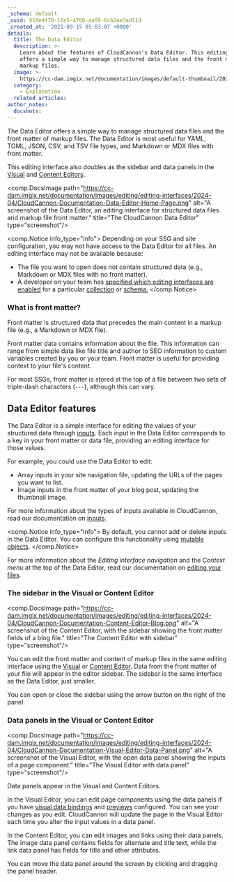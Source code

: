 ```yaml
---
_schema: default
_uuid: 610e4f70-16e5-4766-aa59-6cb2ae3ad11d
_created_at: '2021-09-15 05:03:07 +0000'
details:
  title: The Data Editor
  description: >-
    Learn about the features of CloudCannon's Data Editor. This editing interface
    offers a simple way to manage structured data files and the front matter of
    markup files.
  image: >-
    https://cc-dam.imgix.net/documentation/images/default-thumbnail/2023-Q4/CloudCannon-Documentation-Thumbnail.png
  category:
    - Explanation
  related_articles:
author_notes:
  docshots:
---
```

The Data Editor offers a simple way to manage structured data files and the front matter of markup files. The Data Editor is most useful for YAML, TOML, JSON, CSV, and TSV file types, and Markdown or MDX files with front matter.

This editing interface also doubles as the sidebar and data panels in the [Visual](/documentation/articles/the-visual-editor/) and [Content Editors](/documentation/articles/the-content-editor/).

<comp.DocsImage path="https://cc-dam.imgix.net/documentation/images/editing/editing-interfaces/2024-04/CloudCannon-Documentation-Data-Editor-Home-Page.png" alt="A screenshot of the Data Editor, an editing interface for structured data files and markup file front matter." title="The CloudCannon Data Editor" type="screenshot"/>

<comp.Notice info_type="info">
  Depending on your SSG and site configuration, you may not have access to the Data Editor for all files. An editing interface may not be available because:

  * The file you want to open does not contain structured data (e.g., Markdown or MDX files with no front matter).
  * A developer on your team has [specified which editing interfaces are enabled](/documentation/articles/set-a-default-editing-interface/) for a particular [collection](/documentation/articles/what-is-a-collection/) or [schema.](/documentation/articles/what-is-a-schema/)
</comp.Notice>

### What is front matter?

Front matter is structured data that precedes the main content in a markup file (e.g., a Markdown or MDX file).

Front matter data contains information about the file. This information can range from simple data like file title and author to SEO information to custom variables created by you or your team. Front matter is useful for providing context to your file's content.

For most SSGs, front matter is stored at the top of a file between two sets of triple-dash characters (`---`), although this can vary.

## Data Editor features

The Data Editor is a simple interface for editing the values of your structured data through [inputs](/documentation/articles/what-are-inputs/). Each input in the Data Editor corresponds to a key in your front matter or data file, providing an editing interface for those values.

For example, you could use the Data Editor to edit:

* Array inputs in your site navigation file, updating the URLs of the pages you want to list.
* Image inputs in the front matter of your blog post, updating the thumbnail image.

For more information about the types of inputs available in CloudCannon, read our documentation on [inputs](/documentation/articles/what-are-inputs/).

<comp.Notice info_type="info">
  By default, you cannot add or delete inputs in the Data Editor. You can configure this functionality using [mutable objects](/documentation/articles/configure-your-object-inputs/#mutable-object).
</comp.Notice>

For more information about the *Editing interface navigation* and the *Context menu* at the top of the Data Editor, read our documentation on <a href="/documentation/articles/edit-your-files" target="_blank" rel="noopener">editing your files</a>.

### The sidebar in the Visual or Content Editor

<comp.DocsImage path="https://cc-dam.imgix.net/documentation/images/editing/editing-interfaces/2024-04/CloudCannon-Documentation-Content-Editor-Blog.png" alt="A screenshot of the Content Editor, with the sidebar showing the front matter fields of a blog file." title="The Content Editor with sidebar" type="screenshot"/>

You can edit the front matter and content of markup files in the same editing interface using the [Visual](/documentation/articles/the-visual-editor/) or [Content Editor](/documentation/articles/the-content-editor/). Data from the front matter of your file will appear in the editor sidebar. The sidebar is the same interface as the Data Editor, just smaller.

You can open or close the sidebar using the arrow button on the right of the panel.

### Data panels in the Visual or Content Editor

<comp.DocsImage path="https://cc-dam.imgix.net/documentation/images/editing/editing-interfaces/2024-04/CloudCannon-Documentation-Visual-Editor-Data-Panel.png" alt="A screenshot of the Visual Editor,  with the open data panel showing the inputs of a page component." title="The Visual Editor with data panel" type="screenshot"/>

Data panels appear in the Visual and Content Editors.

In the Visual Editor, you can edit page components using the data panels if you have [visual data bindings](/documentation/articles/what-are-visual-data-bindings/) and [previews](/documentation/articles/what-are-visual-data-previews/) configured. You can see your changes as you edit. CloudCannon will update the page in the Visual Editor each time you alter the input values in a data panel.

In the Content Editor, you can edit images and links using their data panels. The image data panel contains fields for alternate and title text, while the link data panel has fields for title and other attributes.

You can move the data panel around the screen by clicking and dragging the panel header.
